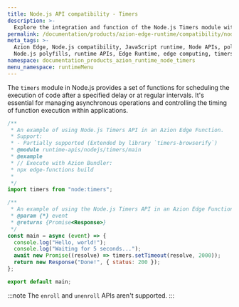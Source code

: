 ```yaml
---
title: Node.js API compatibility - Timers
description: >-
  Explore the integration and function of the Node.js Timers module within the Azion Edge Runtime. The Timers module provides the ability to schedule code execution after a set period or at regular intervals.
permalink: /documentation/products/azion-edge-runtime/compatibility/node/timers/
meta_tags: >-
  Azion Edge, Node.js compatibility, JavaScript runtime, Node APIs, polyfills,
  Node.js polyfills, runtime APIs, Edge Runtime, edge computing, timers
namespace: documentation_products_azion_runtime_node_timers
menu_namespace: runtimeMenu
---
```


The `timers` module in Node.js provides a set of functions for scheduling the execution of code after a specified delay or at regular intervals. It's essential for managing asynchronous operations and controlling the timing of function execution within applications.

```javascript
/**
 * An example of using Node.js Timers API in an Azion Edge Function.
 * Support:
 * - Partially supported (Extended by library `timers-browserify`)
 * @module runtime-apis/nodejs/timers/main
 * @example
 * // Execute with Azion Bundler:
 * npx edge-functions build
 *
 */
import timers from "node:timers";

/**
 * An example of using the Node.js Timers API in an Azion Edge Function.
 * @param {*} event
 * @returns {Promise<Response>}
 */
const main = async (event) => {
  console.log("Hello, world!");
  console.log("Waiting for 5 seconds...");
  await new Promise((resolve) => timers.setTimeout(resolve, 2000));
  return new Response("Done!", { status: 200 });
};

export default main;
```

:::note
The `enroll` and `unenroll` APIs aren't supported.
:::